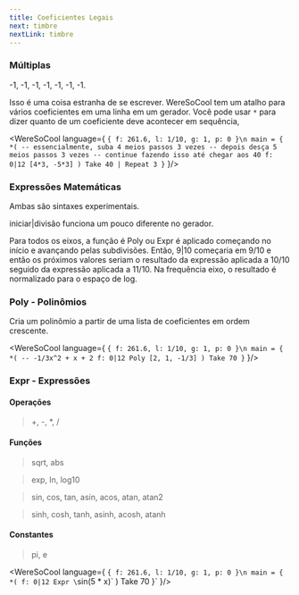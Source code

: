 ```yaml
---
title: Coeficientes Legais
next: timbre
nextLink: timbre
---
```


### Múltiplas

-1, -1, -1, -1, -1, -1, -1. 

Isso é uma coisa estranha de se escrever. 
WereSoCool tem um atalho para vários coeficientes em uma linha em
um gerador. Você pode usar `*` para dizer quanto de um coeficiente
deve acontecer em sequência,

<WereSoCool language={
`{ f: 261.6, l: 1/10, g: 1, p: 0 }\n
main = {
  *(
     -- essencialmente, suba 4 meios passos 3 vezes
     -- depois desça 5 meios passos 3 vezes
     -- continue fazendo isso até chegar aos 40
    f: 0|12 [4*3, -5*3]
  ) Take 40
  | Repeat 3
}`
}/>

### Expressões Matemáticas
Ambas são sintaxes experimentais.

iniciar|divisão funciona um pouco diferente no gerador.

Para todos os eixos, a função é Poly
ou Expr é aplicado começando no início e avançando
pelas subdivisões. Então, 9|10 começaria em 9/10 e então
os próximos valores seriam o resultado da expressão aplicada
a 10/10 seguido da expressão aplicada a 11/10. Na frequência
eixo, o resultado é normalizado para o espaço de log.

### Poly - Polinômios
Cria um polinômio a partir de uma lista de coeficientes em ordem crescente.

<WereSoCool language={
`{ f: 261.6, l: 1/10, g: 1, p: 0 }\n
main = {
  *(
    -- -1/3x^2 + x + 2
    f: 0|12 Poly [2, 1, -1/3]
  ) Take 70
}`
}/>

### Expr - Expressões

#### Operações
> +, -, *, /

#### Funções
> sqrt, abs

> exp, ln, log10

> sin, cos, tan, asin, acos, atan, atan2

> sinh, cosh, tanh, asinh, acosh, atanh

#### Constantes
> pi, e

<WereSoCool language={
`{ f: 261.6, l: 1/10, g: 1, p: 0 }\n
main = {
  *(
    f: 0|12 Expr \`sin(5 * x)\`
  ) Take 70
}`
}/>

